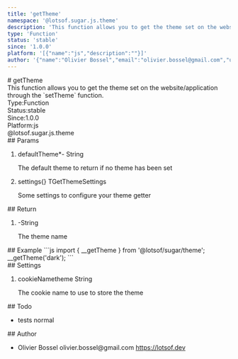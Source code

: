 ```yaml
---
title: 'getTheme'
namespace: '@lotsof.sugar.js.theme'
description: 'This function allows you to get the theme set on the website/application through the `setTheme` function.'
type: 'Function'
status: 'stable'
since: '1.0.0'
platform: '[{"name":"js","description":""}]'
author: '{"name":"Olivier Bossel","email":"olivier.bossel@gmail.com","url":"https://lotsof.dev"}'
---
```

<div class="docmap-mdx">
# getTheme
<div class="_description typo-lead typo-format">
This function allows you to get the theme set on the website/application through
the `setTheme` function.
</div>
<div class="_metas">
<div class="_type"><span class="_type-label">Type:</span><span class="_type-value">Function</span></div>
<div class="_status"><span class="_status-label">Status:</span><span class="_status-value -stable">stable</span></div>
<div class="_since"><span class="_since-label">Since:</span><span class="_since-value">1.0.0</span></div>
<div class="_platform"><span class="_platform-label">Platform:</span><span class="_platform-value -js">js</span></div>
</div>
<div class="_namespace">@lotsof.sugar.js.theme</div>
<div class="_params">
## Params
<ol class="_list">
<li class="_item">
<span class="_name">defaultTheme<span class="_required">*</span></span><span class="_default">-</span> <span class="_type">String</span>
<p class="_description">The default theme to return if no theme has been set</p>
</li>
<li class="_item">
<span class="_name">settings</span><span class="_default">&lcub;&rcub;</span> <span class="_type">TGetThemeSettings</span>
<p class="_description">Some settings to configure your theme getter</p>
</li>
</ol>
</div>
<div class="_return">
## Return
<ol class="_list">
<li class="_item">
<span class="_default">-</span><span class="_type">String</span>
<p class="_description">The theme name</p>
</li>
</ol>
</div>
<div class="_examples">
## Example
```js
import { __getTheme } from '@lotsof/sugar/theme';
__getTheme('dark');
```
</div>
<div class="_settings">
## Settings
<ol class="_list">
<li class="_item">
<span class="_name">cookieName</span><span class="_default">theme</span> <span class="_type">String</span>
<p class="_description">The cookie name to use to store the theme</p>
</li>
</ol>
</div>
<div class="_todo">
## Todo
<ul class="_list">
<li class="_item">
<span class="_description">tests</span>
<span class="_priority -normal">normal</span>
</li>
</ul>
</div>
<div class="_author">
## Author
<ul class="_list">
<li class="_item">
<span class="_name">Olivier Bossel</span>
<span class="_email">olivier.bossel@gmail.com</span>
<a href="https://lotsof.dev" target="_blank" class="_url">https://lotsof.dev</a>
</li>
</ul>
</div>
</div>